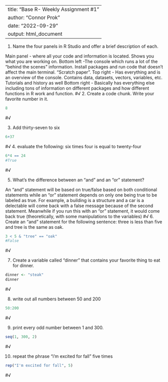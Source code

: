 
---
title: "Base R- Weekly Assignment #1"
author: "Connor Prok"
date: "2022-09-29"
output: html_document
---

1. Name the four panels in R Studio and offer a brief description of each.

Main panel - where all your code and information is located. Shows you what you are working on. 
Bottom left -The console which runs a lot of the "behind the scenes" information. Install packages and run code that doesn't affect the main terminal. "Scratch paper".
Top right - Has everything and is an overview of the console. Contains data, datasets, vectors, variables, etc. Tutorials and history as well
Bottom right - Basically has everything else including tons of information on different packages and how different functions in R work and function. 
#√
2. Create a code chunk. Write your favorite number in it. 

```r
8
```
#√

3. Add thirty-seven to six

```r
6+37
```

#√
4. evaluate the following: six times four is equal to twenty-four

```r
6*4 == 24
#True
```
#√

5. What's the difference between an "and" and an "or" statement? 

An "and" statement will be based on true/false based on both conditional statements while an "or" statement depends on only one being true to be labeled as true. For example, a building is a structure and a car is a delectable will come back with a false message because of the second statement. Meanwhile if you run this with an "or" statement, it would come back true (theoretically, with some manipulations to the variables)
#√
6. Create an "and" statement for the following sentence: three is less than five and tree is the same as oak. 

```r
3 < 5 & "tree" == "oak"
#False
```
#√

7. Create a variable called "dinner" that contains your favorite thing to eat for dinner. 

```r
dinner <- "steak"
dinner
```
#√

8. write out all numbers between 50 and 200

```r
50:200
```
#√

9. print every odd number between 1 and 300. 

```r
seq(1, 300, 2)
```
#√

10. repeat the phrase "i'm excited for fall" five times

```r
rep("I'm excited for fall", 5)
```

#√
